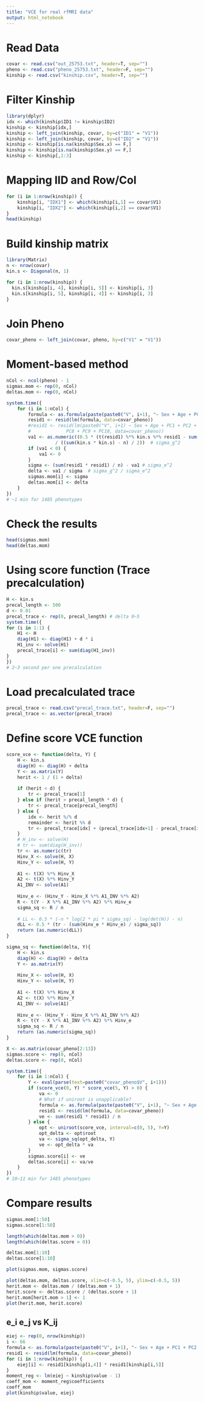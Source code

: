 ```yaml
---
title: "VCE for real rfMRI data"
output: html_notebook
---
```


# Read Data

```r
covar <- read.csv("out_25753.txt", header=T, sep="")
pheno <- read.csv("pheno_25753.txt", header=F, sep="")
kinship <- read.csv("kinship.csv", header=T, sep="")
```

# Filter Kinship

```r
library(dplyr)
idx <- which(kinship$ID1 != kinship$ID2)
kinship <- kinship[idx,]
kinship <- left_join(kinship, covar, by=c("ID1" = "V1"))
kinship <- left_join(kinship, covar, by=c("ID2" = "V1"))
kinship <- kinship[is.na(kinship$Sex.x) == F,]
kinship <- kinship[is.na(kinship$Sex.y) == F,]
kinship <- kinship[,1:3]
```

# Mapping IID and Row/Col

```r
for (i in 1:nrow(kinship)) {
    kinship[i, "IDX1"] <- which(kinship[i,1] == covar$V1)
    kinship[i, "IDX2"] <- which(kinship[i,2] == covar$V1)
}
head(kinship)
```

# Build kinship matrix

```r
library(Matrix)
n <- nrow(covar)
kin.s <- Diagonal(n, 1)

for (i in 1:nrow(kinship)) {
  kin.s[kinship[i, 4], kinship[i, 5]] <- kinship[i, 3]
  kin.s[kinship[i, 5], kinship[i, 4]] <- kinship[i, 3]
}
```

# Join Pheno

```r
covar_pheno <- left_join(covar, pheno, by=c("V1" = "V1"))
```

# Moment-based method

```r
nCol <- ncol(pheno) - 1
sigmas.mom <- rep(0, nCol)
deltas.mom <- rep(0, nCol)

system.time({
    for (i in 1:nCol) {
        formula <- as.formula(paste(paste0("V", i+1), "~ Sex + Age + PC1 + PC2 + PC3 + PC4 + PC5 + PC6 + PC7 + PC8 + PC9 + PC10"))
        resid1 <- resid(lm(formula, data=covar_pheno))
        #resid1 <- resid(lm(paste0("V", i+1) ~ Sex + Age + PC1 + PC2 + PC3 + PC4 + PC5 + PC6 + PC7 +
        #             PC8 + PC9 + PC10, data=covar_pheno))
        va1 <- as.numeric((0.5 * (t(resid1) %*% kin.s %*% resid1 - sum(resid1 * resid1)))
                  / ((sum(kin.s * kin.s) - n) / 2))  # sigma_g^2
        if (va1 < 0) {
            va1 <- 0
        }
        sigma <- (sum(resid1 * resid1) / n) - va1 # sigma_e^2
        delta <- va1 / sigma  # sigma_g^2 / sigma_e^2
        sigmas.mom[i] <- sigma
        deltas.mom[i] <- delta
    }
})
# ~1 min for 1485 phenotypes
```

# Check the results

```r
head(sigmas.mom)
head(deltas.mom)
```

# Using score function (Trace precalculation)

```r
H <- kin.s
precal_length <- 500
d <- 0.01
precal_trace <- rep(0, precal_length) # delta 0~5
system.time({
for (i in 1:1) {
    H1 <- H
    diag(H1) <- diag(H1) + d * i
    H1_inv <- solve(H1)
    precal_trace[i] <- sum(diag(H1_inv))
}
})
# 2~3 second per one precalculation
```

# Load precalculated trace 

```r
precal_trace <- read.csv("precal_trace.txt", header=F, sep="")
precal_trace <- as.vector(precal_trace)
```


# Define score VCE function

```r
score_vce <- function(delta, Y) {
    H <- kin.s
    diag(H) <- diag(H) + delta
    Y <- as.matrix(Y)
    herit <- 1 / (1 + delta)
    
    if (herit < d) {
        tr <- precal_trace[1]
    } else if (herit > precal_length * d) {
        tr <- precal_trace[precal_length]
    } else {
        idx <- herit %/% d
        remainder <- herit %% d
        tr <- precal_trace[idx] + (precal_trace[idx+1] - precal_trace[idx]) * remainder / d
    }
    # H_inv <- solve(H)
    # tr <- sum(diag(H_inv))
    tr <- as.numeric(tr)
    Hinv_X <- solve(H, X)
    Hinv_Y <- solve(H, Y)
    
    A1 <- t(X) %*% Hinv_X
    A2 <- t(X) %*% Hinv_Y
    A1_INV <- solve(A1)
    
    Hinv_e <- (Hinv_Y - Hinv_X %*% A1_INV %*% A2)
    R <- t(Y - X %*% A1_INV %*% A2) %*% Hinv_e
    sigma_sq <- R / n
    
    # LL <- 0.5 * (-n * log(2 * pi * sigma_sq) - log(det(H)) - n)
    dLL <- 0.5 * (tr - (sum(Hinv_e * Hinv_e) / sigma_sq))
    return (as.numeric(dLL))
}

sigma_sq <- function(delta, Y){
    H <- kin.s
    diag(H) <- diag(H) + delta
    Y <- as.matrix(Y)
    
    Hinv_X <- solve(H, X)
    Hinv_Y <- solve(H, Y)
    
    A1 <- t(X) %*% Hinv_X
    A2 <- t(X) %*% Hinv_Y
    A1_INV <- solve(A1)
    
    Hinv_e <- (Hinv_Y - Hinv_X %*% A1_INV %*% A2)
    R <- t(Y - X %*% A1_INV %*% A2) %*% Hinv_e
    sigma_sq <- R / n
    return (as.numeric(sigma_sq))
}
```

```r
X <- as.matrix(covar_pheno[2:13])
sigmas.score <- rep(0, nCol)
deltas.score <- rep(0, nCol)

system.time({
    for (i in 1:nCol) {
        Y <- eval(parse(text=paste0("covar_pheno$V", i+1)))
        if (score_vce(0, Y) * score_vce(5, Y) > 0) {
            va <- 0
            # What if uniroot is unapplicable?
            formula <- as.formula(paste(paste0("V", i+1), "~ Sex + Age + PC1 + PC2 + PC3 + PC4 + PC5 + PC6 + PC7 + PC8 + PC9 + PC10"))
            resid1 <- resid(lm(formula, data=covar_pheno))
            ve <- sum(resid1 * resid1) / n
        } else {
            opt <- uniroot(score_vce, interval=c(0, 5), Y=Y)        
            opt_delta <- opt$root
            va <- sigma_sq(opt_delta, Y)
            ve <- opt_delta * va
        }
        sigmas.score[i] <- ve
        deltas.score[i] <- va/ve
    }
})
# 10~11 min for 1485 phenotypes
```

# Compare results

```r
sigmas.mom[1:50]
sigmas.score[1:50]
```


```r
length(which(deltas.mom > 0))
length(which(deltas.score > 0))
```

```r
deltas.mom[1:10]
deltas.score[1:10]
```

```r
plot(sigmas.mom, sigmas.score)
```

```r
plot(deltas.mom, deltas.score, xlim=c(-0.5, 5), ylim=c(-0.5, 5))
herit.mom <- deltas.mom / (deltas.mom + 1)
herit.score <- deltas.score / (deltas.score + 1)
herit.mom[herit.mom > 1] <- 1
plot(herit.mom, herit.score)
```


## e_i e_j vs K_ij

```r
eiej <- rep(0, nrow(kinship))
i <- 66
formula <- as.formula(paste(paste0("V", i+1), "~ Sex + Age + PC1 + PC2 + PC3 + PC4 + PC5 + PC6 + PC7 + PC8 + PC9 + PC10"))
resid1 <- resid(lm(formula, data=covar_pheno))
for (i in 1:nrow(kinship)) {
    eiej[i] <- resid1[kinship[i,4]] * resid1[kinship[i,5]]
}
moment_reg <- lm(eiej ~ kinship$value - 1)
coeff_mom <- moment_reg$coefficients
coeff_mom
plot(kinship$value, eiej)
```
